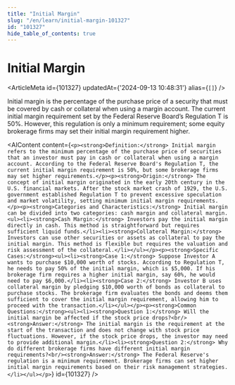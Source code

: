 ```yaml
---
title: "Initial Margin"
slug: "/en/learn/initial-margin-101327"
id: "101327"
hide_table_of_contents: true
---
```



# Initial Margin

<ArticleMeta id={101327} updatedAt={'2024-09-13 10:48:31'} alias={`[]`} />
<div className='border-solid border-b border-t-0 my-4 border-[var(--ifm-color-gray-300)]' />

Initial margin is the percentage of the purchase price of a security that must be covered by cash or collateral when using a margin account. The current initial margin requirement set by the Federal Reserve Board’s Regulation T is 50%. However, this regulation is only a minimum requirement; some equity brokerage firms may set their initial margin requirement higher.

<AIContent content={`<p><strong>Definition:</strong> Initial margin refers to the minimum percentage of the purchase price of securities that an investor must pay in cash or collateral when using a margin account. According to the Federal Reserve Board's Regulation T, the current initial margin requirement is 50%, but some brokerage firms may set higher requirements.</p><p><strong>Origin:</strong> The concept of initial margin originated in the early 20th century in the U.S. financial markets. After the stock market crash of 1929, the U.S. government established Regulation T to prevent excessive speculation and market volatility, setting minimum initial margin requirements.</p><p><strong>Categories and Characteristics:</strong> Initial margin can be divided into two categories: cash margin and collateral margin.<ul><li><strong>Cash Margin:</strong> Investors pay the initial margin directly in cash. This method is straightforward but requires sufficient liquid funds.</li><li><strong>Collateral Margin:</strong> Investors can use other securities or assets as collateral to pay the initial margin. This method is flexible but requires the valuation and risk assessment of the collateral.</li></ul></p><p><strong>Specific Cases:</strong><ul><li><strong>Case 1:</strong> Suppose Investor A wants to purchase $10,000 worth of stocks. According to Regulation T, he needs to pay 50% of the initial margin, which is $5,000. If his brokerage firm requires a higher initial margin, say 60%, he would need to pay $6,000.</li><li><strong>Case 2:</strong> Investor B uses collateral margin by pledging $10,000 worth of bonds as collateral to purchase stocks. The brokerage firm evaluates the bonds and deems them sufficient to cover the initial margin requirement, allowing him to proceed with the transaction.</li></ul></p><p><strong>Common Questions:</strong><ul><li><strong>Question 1:</strong> Will the initial margin be affected if the stock price drops?<br/><strong>Answer:</strong> The initial margin is the requirement at the start of the transaction and does not change with stock price fluctuations. However, if the stock price drops, the investor may need to provide additional margin.</li><li><strong>Question 2:</strong> Why do different brokerage firms have different initial margin requirements?<br/><strong>Answer:</strong> The Federal Reserve's regulation is a minimum requirement. Brokerage firms can set higher initial margin requirements based on their risk management strategies.</li></ul></p>`} id={101327} />
